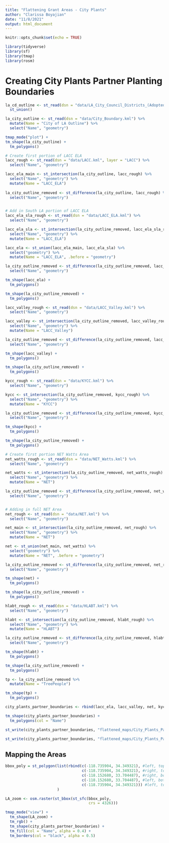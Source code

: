 ```yaml
---
title: "Flattening Grant Areas - City Plants"
author: "Clarissa Boyajian"
date: "11/8/2021"
output: html_document
---
```


```r
knitr::opts_chunk$set(echo = TRUE)
```

```r
library(tidyverse)
library(sf)
library(tmap)
library(rosm)
```

# Creating City Plants Partner Planting Boundaries
```r
la_cd_outline <- st_read(dsn = "data/LA_City_Council_Districts_(Adopted_2012).kml") %>% 
  st_union()

la_city_outline <- st_read(dsn = "data/City_Boundary.kml") %>% 
  mutate(Name = "City of LA Outline") %>% 
  select("Name", "geometry")

tmap_mode("plot") +
tm_shape(la_city_outline) +
  tm_polygons()
```

```r
# Create first portion of LACC ELA
lacc_rough <- st_read(dsn = "data/LACC.kml", layer = "LACC") %>% 
  select("Name", "geometry")

lacc_ela_main <- st_intersection(la_city_outline, lacc_rough) %>% 
  select("Name", "geometry") %>% 
  mutate(Name = "LACC_ELA")
  
la_city_outline_removed <- st_difference(la_city_outline, lacc_rough) %>% 
  select("Name", "geometry")


# Add in South LA portion of LACC ELA
lacc_ela_sla_rough <- st_read(dsn = "data/LACC_ELA.kml") %>% 
  select("Name", "geometry")

lacc_ela_sla <- st_intersection(la_city_outline_removed, lacc_ela_sla_rough) %>% 
  select("Name", "geometry") %>% 
  mutate(Name = "LACC_ELA")

lacc_ela <- st_union(lacc_ela_main, lacc_ela_sla) %>% 
  select("geometry") %>% 
  mutate(Name = "LACC_ELA", .before = "geometry")

la_city_outline_removed <- st_difference(la_city_outline_removed, lacc_ela_sla_rough) %>% 
  select("Name", "geometry")

tm_shape(lacc_ela) +
  tm_polygons()

tm_shape(la_city_outline_removed) +
  tm_polygons()
```

```r
lacc_valley_rough <- st_read(dsn = "data/LACC_Valley.kml") %>% 
  select("Name", "geometry")

lacc_valley <- st_intersection(la_city_outline_removed, lacc_valley_rough) %>% 
  select("Name", "geometry") %>% 
  mutate(Name = "LACC_Valley")

la_city_outline_removed <- st_difference(la_city_outline_removed, lacc_valley_rough) %>% 
  select("Name", "geometry")

tm_shape(lacc_valley) +
  tm_polygons()

tm_shape(la_city_outline_removed) +
  tm_polygons()
```

```r
kycc_rough <- st_read(dsn = "data/KYCC.kml") %>% 
  select("Name", "geometry")

kycc <- st_intersection(la_city_outline_removed, kycc_rough) %>% 
  select("Name", "geometry") %>% 
  mutate(Name = "KYCC")

la_city_outline_removed <- st_difference(la_city_outline_removed, kycc_rough) %>% 
  select("Name", "geometry")

tm_shape(kycc) +
  tm_polygons()

tm_shape(la_city_outline_removed) +
  tm_polygons()
```

```r
# Create first portion NET Watts Area
net_watts_rough <- st_read(dsn = "data/NET_Watts.kml") %>% 
  select("Name", "geometry")

net_watts <- st_intersection(la_city_outline_removed, net_watts_rough) %>% 
  select("Name", "geometry") %>% 
  mutate(Name = "NET")

la_city_outline_removed <- st_difference(la_city_outline_removed, net_watts_rough) %>% 
  select("Name", "geometry")


# Adding in full NET Area
net_rough <- st_read(dsn = "data/NET.kml") %>% 
  select("Name", "geometry")

net_main <- st_intersection(la_city_outline_removed, net_rough) %>% 
  select("Name", "geometry") %>% 
  mutate(Name = "NET")

net <- st_union(net_main, net_watts) %>% 
  select("geometry") %>% 
  mutate(Name = "NET", .before = "geometry")

la_city_outline_removed <- st_difference(la_city_outline_removed, net_rough) %>% 
  select("Name", "geometry")

tm_shape(net) +
  tm_polygons()

tm_shape(la_city_outline_removed) +
  tm_polygons()
```

```r
hlabt_rough <- st_read(dsn = "data/HLABT.kml") %>% 
  select("Name", "geometry")

hlabt <- st_intersection(la_city_outline_removed, hlabt_rough) %>% 
  select("Name", "geometry") %>% 
  mutate(Name = "HLABT")

la_city_outline_removed <- st_difference(la_city_outline_removed, hlabt_rough) %>% 
  select("Name", "geometry")

tm_shape(hlabt) +
  tm_polygons()

tm_shape(la_city_outline_removed) +
  tm_polygons()
```

```r
tp <- la_city_outline_removed %>% 
  mutate(Name = "TreePeople")

tm_shape(tp) +
  tm_polygons()
```

```r
city_plants_partner_boundaries <- rbind(lacc_ela, lacc_valley, net, kycc, hlabt, tp)

tm_shape(city_plants_partner_boundaries) +
  tm_polygons(col = "Name")
```

```r
st_write(city_plants_partner_boundaries, "flattened_maps/City_Plants_Partner_Planting_Boundaries.shp", append = FALSE)

st_write(city_plants_partner_boundaries, "flattened_maps/City_Plants_Partner_Planting_Boundaries.kml", append = FALSE)
```






## Mapping the Areas

```r
bbox_poly = st_polygon(list(rbind(c(-118.735904, 34.349321), #left, top
                                  c(-118.735904, 34.349321), #right, top
                                  c(-118.152680, 33.704487), #right, bottom
                                  c(-118.152680, 33.704487), #left, bottom
                                  c(-118.735904, 34.349321))) #left, top
                       )

LA_zoom <- osm.raster(st_bbox(st_sfc(bbox_poly, 
                                     crs = 4326)))
```

```r
tmap_mode("view") +
  tm_shape(LA_zoom) +
  tm_rgb() +
  tm_shape(city_plants_partner_boundaries) +
  tm_fill(col = "Name", alpha = 0.4) +
  tm_borders(col = "black", alpha = 0.5)
```

